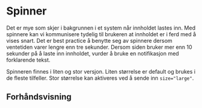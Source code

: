 
<Meta of={SpinnerStories} />

# Spinner

Det er mye som skjer i bakgrunnen i et system når innholdet lastes inn. Med spinnere kan vi kommunisere tydelig til brukeren at innholdet er i ferd med å vises snart. Det er best practice å benytte seg av spinnere dersom ventetiden varer lengre enn tre sekunder. Dersom siden bruker mer enn 10 sekunder på å laste inn innholdet, vurder å bruke en notifikasjon med forklarende tekst.

Spinneren finnes i liten og stor versjon. Liten størrelse er default og brukes i de fleste tilfeller. Stor størrelse kan aktiveres ved å sende inn `size="large"`.

<InstallImport
    packageName="@sb1/ffe-spinner-react"
    dependencies={dependencies}
/>

## Forhåndsvisning

<Canvas of={SpinnerStories.Standard} />
<Controls of={SpinnerStories.Standard} />
